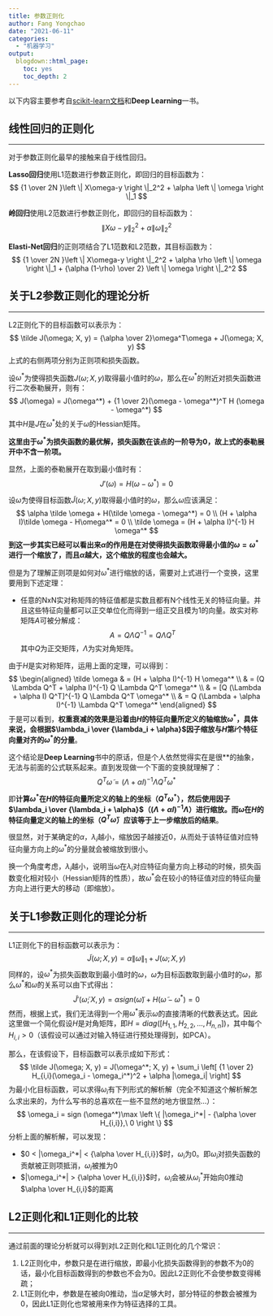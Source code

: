 ```yaml
---
title: 参数正则化
author: Fang Yongchao
date: "2021-06-11"
categories:
  - "机器学习"
output:
  blogdown::html_page:
    toc: yes
    toc_depth: 2
---
```


以下内容主要参考自[scikit-learn文档](https://scikit-learn.org/stable/user_guide.html)和**Deep Learning**一书。

## 线性回归的正则化

--------------------------

对于参数正则化最早的接触来自于线性回归。

**Lasso回归**使用L1范数进行参数正则化，即回归的目标函数为：
$$
{1 \over 2N }\left \| X\omega-y \right \|_2^2 + \alpha \left \| \omega \right \|_1
$$

**岭回归**使用L2范数进行参数正则化，即回归的目标函数为：
$$
\left \| X\omega-y \right \|_2^2 + \alpha \left \| \omega \right \|_2^2
$$

**Elasti-Net回归**的正则项结合了L1范数和L2范数，其目标函数为：
$$
{1 \over 2N }\left \| X\omega-y \right \|_2^2 + \alpha \rho \left \| \omega \right \|_1 + {\alpha (1-\rho) \over 2} \left \| \omega \right \|_2^2
$$

## 关于L2参数正则化的理论分析

--------------------------

L2正则化下的目标函数可以表示为：
$$
\tilde J(\omega; X, y) = {\alpha \over 2}\omega^T\omega + J(\omega; X, y)
$$
上式的右侧两项分别为正则项和损失函数。

设$\omega^*$为使得损失函数$J(\omega; X, y)$取得最小值时的$\omega$，那么在$\omega^*$的附近对损失函数进行二次泰勒展开，则有：
$$
J(\omega) = J(\omega^*) + {1 \over 2}(\omega - \omega^*)^T H (\omega - \omega^*)
$$
其中$H$是$J$在$\omega^*$处的关于$\omega$的Hessian矩阵。

**这里由于$\omega^*$为损失函数的最优解，损失函数在该点的一阶导为0，故上式的泰勒展开中不含一阶项。**

显然，上面的泰勒展开在取到最小值时有：
$$
J'(\omega) = H(\omega - \omega^*) = 0
$$

设$\tilde \omega$为使得目标函数$\tilde J(\omega; X, y)$取得最小值时的$\omega$，那么$\tilde \omega$应该满足：
$$
\alpha \tilde \omega + H(\tilde \omega - \omega^*) = 0 \\
(H + \alpha I)\tilde \omega - H\omega^* = 0 \\
\tilde \omega = (H + \alpha I)^{-1} H \omega^*
$$
**到这一步其实已经可以看出来$\alpha$的作用是在对使得损失函数取得最小值的$\omega = \omega^*$进行一个缩放了，而且$\alpha$越大，这个缩放的程度也会越大。**

但是为了理解正则项是如何对$\omega^*$进行缩放的话，需要对上式进行一个变换，这里要用到下述定理：

- 任意的NxN实对称矩阵的特征值都是实数且都有N个线性无关的特征向量。并且这些特征向量都可以正交单位化而得到一组正交且模为1的向量。故实对称矩阵$A$可被分解成：  
$$
A = Q \Lambda Q^{-1} = Q \Lambda Q^T
$$
其中$Q$为正交矩阵，$\Lambda$为实对角矩阵。

由于$H$是实对称矩阵，运用上面的定理，可以得到：
$$
\begin{aligned}
\tilde \omega & =  (H + \alpha I)^{-1} H \omega^* \\
 & = (Q \Lambda Q^T + \alpha I)^{-1} Q \Lambda Q^T \omega^* \\
 & = [Q (\Lambda + \alpha I) Q^T]^{-1} Q \Lambda Q^T \omega^* \\
 & = Q (\Lambda + \alpha I)^{-1} \Lambda Q^T \omega^*
\end{aligned}
$$
于是可以看到，**权重衰减的效果是沿着由$H$的特征向量所定义的轴缩放$\omega^*$，具体来说，会根据$\lambda_i \over {\lambda_i + \alpha}$因子缩放与$H$第$i$个特征向量对齐的$\omega^*$的分量**。

这个结论是**Deep Learning**书中的原话，但是个人依然觉得实在是很**的抽象，无法与前面的公式联系起来。直到发现做一个下面的变换就理解了：
$$
Q^T \tilde \omega = (\Lambda + \alpha I)^{-1} \Lambda Q^T \omega^*
$$

即**计算$\omega^*$在$H$的特征向量所定义的轴上的坐标（$Q^T \omega^*$），然后使用因子$\lambda_i \over {\lambda_i + \alpha}$（$(\Lambda + \alpha I)^{-1} \Lambda$）进行缩放。而$\tilde \omega$在$H$的特征向量定义的轴上的坐标（$Q^T \tilde \omega$）应该等于上一步缩放后的结果**。

很显然，对于某确定的$\alpha$，$\lambda_i$越小，缩放因子越接近0，从而处于该特征值对应特征向量方向上的$\omega^*$的分量就会被缩放到很小。

换一个角度考虑，$\lambda_i$越小，说明当$\omega$在$\lambda_i$对应特征向量方向上移动的时候，损失函数变化相对较小（Hessian矩阵的性质），故$\omega^*$会在较小的特征值对应的特征向量方向上进行更大的移动（即缩放）。

## 关于L1参数正则化的理论分析

--------------------------

L1正则化下的目标函数可以表示为：
$$
\tilde J(\omega; X, y) = \alpha \left \| \omega \right \| _1 + J(\omega; X, y)
$$
同样的，设$\omega^*$为损失函数取到最小值时的$\omega$，$\tilde \omega$为目标函数取到最小值时的$\omega$，那么$\omega^*$和$\tilde \omega$的关系可以由下式得出：
$$
\tilde J'(\tilde \omega; X, y) = \alpha sign(\tilde \omega) + H(\tilde \omega - \omega^*) = 0
$$
然而，根据上式，我们无法得到一个用$\omega^*$表示$\tilde \omega$的直接清晰的代数表达式。因此这里做一个简化假设$H$是对角矩阵，即$H=diag([H_{1,1}, H_{2,2},...,H_{n,n}])$，其中每个$H_{i,i}>0$（该假设可以通过对输入特征进行预处理得到，如PCA）。

那么，在该假设下，目标函数可以表示成如下形式：
$$
\tilde J(\omega; X, y) = J(\omega^*; X, y) + \sum_i \left[ {1 \over 2} H_{i,i}(\omega_i - \omega_i^*)^2 + \alpha |\omega_i| \right]
$$
为最小化目标函数，可以求得$\omega_i$有下列形式的解析解（完全不知道这个解析解怎么求出来的，为什么写书的总喜欢在一些不显然的地方很显然...）：
$$
\omega_i = sign (\omega^*)\max \left \{ |\omega_i^*| - {\alpha \over H_{i,i}},\ 0 \right \}
$$
分析上面的解析解，可以发现：

- $0 < |\omega_i^*| < {\alpha \over H_{i,i}}$时，$\omega_i$为0。即$\omega_i$对损失函数的贡献被正则项抵消，$\omega_i$被推为0
- $|\omega_i^*| > {\alpha \over H_{i,i}}$时，$\omega_i$会被从$\omega_i^*$开始向0推动$\alpha \over H_{i,i}$的距离


## L2正则化和L1正则化的比较

--------------------------

通过前面的理论分析就可以得到对L2正则化和L1正则化的几个常识：

1. L2正则化中，参数只是在进行缩放，即最小化损失函数得到的参数不为0的话，最小化目标函数得到的参数也不会为0。因此L2正则化不会使参数变得稀疏；
1. L1正则化中，参数是在被向0推动，当$\alpha$足够大时，部分特征的参数会被推为0，因此L1正则化也常被用来作为特征选择的工具。

